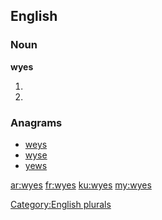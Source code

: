 ==English==

===Noun===
'''wyes'''

# {{plural of|wye}}
# {{plural of|wy}}

===Anagrams===
* [[weys#English|weys]]
* [[wyse#English|wyse]]
* [[yews#English|yews]]

[[Category:English plurals]]

[[ar:wyes]]
[[fr:wyes]]
[[ku:wyes]]
[[my:wyes]]